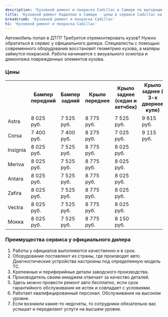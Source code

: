 ```yaml
---
description: 'Кузовной ремонт и покраска Cadillac в Самаре по выгодным ценам в сертифицированном сервисе Кадиллак.'
title: 'Кузовной ремонт Кадиллак в Самаре - цены в сервисе Cadillac на покраску'
breadcrumb: 'Кузовной ремонт и покраска Cadillac'
h1: 'Кузовной ремонт и покраска Cadillac'
---
```

<p>
	 Автомобиль попал в ДТП? Требуется отремонтировать кузов? Нужно обратиться в сервис у официального дилера. Специалисты с помощью современного оборудования восстановят геометрию кузова, а маляры займутся покраской. Работа начинается с визуального осмотра и демонтажа поврежденных элементов кузова.
</p>
<h3>Цены</h3>
<table>
  <tbody>
    <tr>
      <th>
      </th>
      <th>
        Бампер передний
      </th>
      <th>
        Бампер задний
      </th>
      <th>
        Крыло переднее
      </th>
      <th>
        Крыло заднее (седан и хетчбек)
      </th>
      <th>
        Крыло заднее (
        <nobr>3-х</nobr>
        дверное купе)
      </th>
      <th>
        Дверь передняя
      </th>
      <th>
        Дверь задняя
      </th>
      <th>
        Капот
      </th>
      <th>
        Крышка багажника
      </th>
      <th>
        Дверь задка
      </th>
    </tr>
    <tr>
      <td>
        Astra
      </td>
      <td>
        8 025 руб.
      </td>
      <td>
        7 525 руб.
      </td>
      <td>
        8 775 руб.
      </td>
      <td>
        7 525 руб.
      </td>
      <td>
        9 615 руб.
      </td>
      <td>
        9 400 руб.
      </td>
      <td>
        9 400 руб.
      </td>
      <td>
        9 520 руб.
      </td>
      <td>
        8 150 руб.
      </td>
      <td>
        8 775 руб.
      </td>
    </tr>
    <tr>
      <td>
        Corsa
      </td>
      <td>
        7 400 руб.
      </td>
      <td>
        7 400 руб.
      </td>
      <td>
        8 275 руб.
      </td>
      <td>
        7 025 руб.
      </td>
      <td>
        9 115 руб.
      </td>
      <td>
        8 650 руб.
      </td>
      <td>
        8 650 руб.
      </td>
      <td>
        9 050 руб.
      </td>
      <td>
      </td>
      <td>
        8 775 руб.
      </td>
    </tr>
    <tr>
      <td>
        Insignia
      </td>
      <td>
        8 025 руб.
      </td>
      <td>
        7 525 руб.
      </td>
      <td>
        8 775 руб.
      </td>
      <td>
        8 025 руб.
      </td>
      <td>
      </td>
      <td>
        9 400 руб.
      </td>
      <td>
        9 400 руб.
      </td>
      <td>
        9 520 руб.
      </td>
      <td>
        8 150 руб.
      </td>
      <td>
        8 775 руб.
      </td>
    </tr>
    <tr>
      <td>
        Meriva
      </td>
      <td>
        8 025 руб.
      </td>
      <td>
        7 525 руб.
      </td>
      <td>
        8 775 руб.
      </td>
      <td>
        8 025 руб.
      </td>
      <td>
      </td>
      <td>
        9 400 руб.
      </td>
      <td>
        9 400 руб.
      </td>
      <td>
        9 520 руб.
      </td>
      <td>
      </td>
      <td>
        8 775 руб.
      </td>
    </tr>
    <tr>
      <td>
        Antara
      </td>
      <td>
        8 025 руб.
      </td>
      <td>
        7 525 руб.
      </td>
      <td>
        8 775 руб.
      </td>
      <td>
        8 025 руб.
      </td>
      <td>
      </td>
      <td>
        9 400 руб.
      </td>
      <td>
        9 400 руб.
      </td>
      <td>
        9 520 руб.
      </td>
      <td>
      </td>
      <td>
        8 775 руб.
      </td>
    </tr>
    <tr>
      <td>
        Zafira
      </td>
      <td>
        8 025 руб.
      </td>
      <td>
        7 525 руб.
      </td>
      <td>
        8 775 руб.
      </td>
      <td>
        8 025 руб.
      </td>
      <td>
      </td>
      <td>
        9 400 руб.
      </td>
      <td>
        9 400 руб.
      </td>
      <td>
        9 520 руб.
      </td>
      <td>
      </td>
      <td>
        8 775 руб.
      </td>
    </tr>
    <tr>
      <td>
        Vectra
      </td>
      <td>
        8 025 руб.
      </td>
      <td>
        7 525 руб.
      </td>
      <td>
        8 775 руб.
      </td>
      <td>
        8 025 руб.
      </td>
      <td>
      </td>
      <td>
        9 400 руб.
      </td>
      <td>
        9 400 руб.
      </td>
      <td>
        9 520 руб.
      </td>
      <td>
        8 150 руб.
      </td>
      <td>
        8 775 руб.
      </td>
    </tr>
    <tr>
      <td>
        Moкка
      </td>
      <td>
        8 025 руб.
      </td>
      <td>
        7 525 руб.
      </td>
      <td>
        8 775 руб.
      </td>
      <td>
        8 150 руб.
      </td>
      <td>
      </td>
      <td>
        9 400 руб.
      </td>
      <td>
        9 400 руб.
      </td>
      <td>
        9 520 руб.
      </td>
      <td>
      </td>
      <td>
        8 775 руб.
      </td>
    </tr>
  </tbody>
</table>
<h3>Преимущества сервиса у официального дилера</h3>
<ol>
	<li> Работы у официалов выполняются качественно и в срок.</li>
	<li> Оборудование поставляют из страны, где производят авто. Диагностические устройства настроены под определенную модель ТС.</li>
	<li> Крепежные и периферийные детали заводского производства.</li>
	<li> Производитель своим имиджем отвечает за качество деталей.</li>
	<li> Здесь можно провести ремонт авто бесплатно, если срок гарантийного обслуживания не истек и совпадает с условиями.</li>
	<li> Работает квалифицированный персонал. Обслуживание на высоком уровне.</li>
	<li> Если возникли <nobr>какие-то</nobr> недочеты, то сотрудники обязательно вас услышат и переделают услуги на высшем уровне.</li>
</ol>